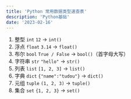 ```yaml
---
title: 'Python 常用数据类型速查表'
description: 'Python基础'
date: '2023-02-16'
---
```


1. 整型 `int`  `12` → `int()`
2. 浮点 `float` `3.14` → `float()`
3. 布尔 `bool` `True / False` → `bool()`（首字母大写）
4. 字符串 `str` `"hello"` → `str()`
5. 列表 `list` `[1, 2, 3]` → `list()`
6. 字典 `dict` `{"name":"tudou"}` → `dict()`
7. 元组 `tuple` `(1, 2, 3)` → `tuple()`
8. 集合 `set` `{1, 2, 3}` → `set()`